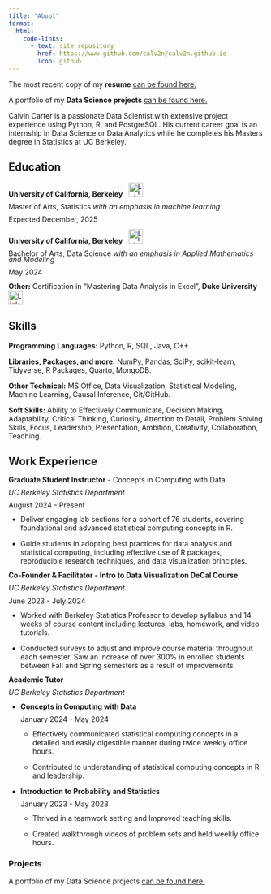 ```yaml
---
title: "About"
format:
  html:
    code-links:
      - text: site repository
        href: https://www.github.com/calv2n/calv2n.github.io
        icon: github
---
```


The most recent copy of my **resume** [can be found here.](https://drive.google.com/file/d/14uV1yhuhiqV5i-SWrwTLMD33hSTbqkXt/view)

A portfolio of my **Data Science projects** [can be found here.](projects.qmd)

Calvin Carter is a passionate Data Scientist with extensive project experience using Python, R, and PostgreSQL. His current career goal is an internship in Data Science or Data Analytics while he completes his Masters degree in Statistics at UC Berkeley.

## Education

:::{#education1 style="line-height: 0.8;"}
**University of California, Berkeley** &nbsp;
<img src="pages/cal-logo.png" alt="LinkedIn logo" width="28" height="28">

Master of Arts, Statistics *with an emphasis in machine learning*

Expected December, 2025
:::

:::{#education2 style="line-height: 0.8;"}
**University of California, Berkeley** &nbsp;
<img src="pages/cal-logo.png" alt="LinkedIn logo" width="28" height="28">

Bachelor of Arts, Data Science *with an emphasis in Applied Mathematics and Modeling*

May 2024
:::

**Other:**
Certification in "Mastering Data Analysis in Excel", **Duke University** &nbsp;
<img src="pages/duke-logo.png" alt="LinkedIn logo" width="28" height="28">

## Skills

**Programming Languages:** Python, R, SQL, Java, C++.

**Libraries, Packages, and more:** NumPy, Pandas, SciPy, scikit-learn, Tidyverse, R Packages, Quarto, MongoDB.

**Other Technical:** MS Office, Data Visualization, Statistical Modeling, Machine Learning, Causal Inference, Git/GitHub.

**Soft Skills:** Ability to Effectively Communicate, Decision Making, Adaptability, Critical Thinking, Curiosity, Attention to Detail, Problem Solving Skills, Focus, Leadership, Presentation, Ambition, Creativity, Collaboration, Teaching.

## Work Experience

:::{#work-experience1 style="line-height: 0.8;"}

**Graduate Student Instructor** - Concepts in Computing with Data 

*UC Berkeley Statistics Department*

August 2024 - Present
:::

- Deliver engaging lab sections for a cohort of 76 students, covering foundational and advanced statistical
computing concepts in R.

- Guide students in adopting best practices for data analysis and statistical computing, including effective use
of R packages, reproducible research techniques, and data visualization principles.

:::{#work-experience2 style="line-height: 0.8;"}
**Co-Founder & Facilitator - Intro to Data Visualization DeCal Course**

*UC Berkeley Statistics Department*

June 2023 - July 2024
:::
- Worked with Berkeley Statistics Professor to develop syllabus and 14 weeks of course content including
lectures, labs, homework, and video tutorials.

- Conducted surveys to adjust and improve course material throughout each semester. Saw an increase of
over 300% in enrolled students between Fall and Spring semesters as a result of improvements.

::: {#work-experience3}

::: {style="line-height: 0.8;"}
**Academic Tutor**

*UC Berkeley Statistics Department*
:::

- ::: {style="line-height: 0.8;"}
    **Concepts in Computing with Data**

    January 2024 - May 2024
  :::

    - Effectively communicated statistical computing concepts in a detailed and easily digestible manner during twice weekly office hours.
   
    - Contributed to understanding of statistical computing concepts in R and leadership.
    

- ::: {style="line-height: 0.8;"}
    **Introduction to Probability and Statistics**

    January 2023 - May 2023
  :::

    - Thrived in a teamwork setting and Improved teaching skills. 
    
    - Created walkthrough videos of problem sets and held weekly office hours.
:::

### Projects

A portfolio of my Data Science projects [can be found here.](projects.qmd)
